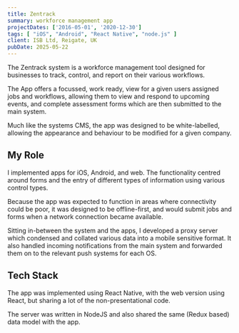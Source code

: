 ```yaml
---
title: Zentrack
summary: workforce management app
projectDates: ['2016-05-01', '2020-12-30']
tags: [ "iOS", "Android", "React Native", "node.js" ]
client: ISB Ltd, Reigate, UK
pubDate: 2025-05-22
---
```




The Zentrack system is a workforce management tool designed for businesses to track, control, 
and report on their various workflows.

The App offers a focussed, work ready, view for a given users assigned jobs and workflows, 
allowing them to view and respond to upcoming events, and complete assessment forms which 
are then submitted to the main system.

Much like the systems CMS, the app was designed to be white-labelled, allowing the appearance 
and behaviour to be modified for a given company.


<div className="app-screens">
<AppImage className="app-screen" src="/media/zentrack/app-1.png" alt="App Screen" />
<AppImage className="app-screen" src="/media/zentrack/app-2.png" alt="App Screen" />
<AppImage className="app-screen" src="/media/zentrack/app-3.png" alt="App Screen" />
<AppImage className="app-screen" src="/media/zentrack/app-4.jpg" alt="App Screen" />
</div>

## My Role

I implemented apps for iOS, Android, and web. The functionality centred around forms and the 
entry of different types of information using various control types.

Because the app was expected to function in areas where connectivity could be poor, it was 
designed to be offline-first, and would submit jobs and forms when a network connection became 
available.

Sitting in-between the system and the apps, I developed a proxy server which condensed and 
collated various data into a mobile sensitive format. It also handled incoming notifications 
from the main system and forwarded them on to the relevant push systems for each OS.


## Tech Stack

The app was implemented using React Native, with the web version using React, but sharing a 
lot of the non-presentational code.

The server was written in NodeJS and also shared the same (Redux based) data model with 
the app.

